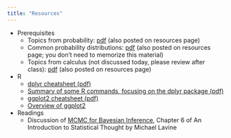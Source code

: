 ```yaml
---
title: "Resources"
---
```


 * Prerequisites
    * Topics from probability: [pdf](resources/probability/probability.pdf) (also posted on resources page)
    * Common probability distributions: [pdf](resources/probability/probability_distributions.pdf) (also posted on resources page; you don't need to memorize this material)
    * Topics from calculus (not discussed today, please review after class): [pdf](resources/calculus/calculus.pdf) (also posted on resources page)
 * R
    * [dplyr cheatsheet (pdf)](https://github.com/rstudio/cheatsheets/raw/master/data-transformation.pdf)
    * [Summary of some R commands, focusing on the dplyr package (pdf)](resources/R/r_overview.pdf)
    * [ggplot2 cheatsheet (pdf)](https://github.com/rstudio/cheatsheets/raw/master/data-visualization-2.1.pdf)
    * [Overview of ggplot2](resources/R/ggplot2_overview.pdf)
 * Readings
    * Discussion of [MCMC for Bayesian Inference](resources/readings/lavine_bayes_mcmc.pdf), Chapter 6 of An Introduction to Statistical Thought by Michael Lavine